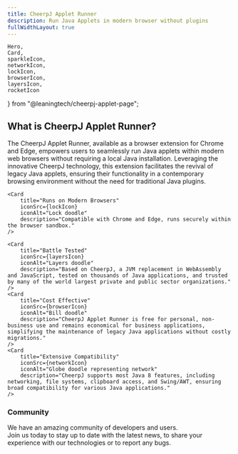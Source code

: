 ```yaml
---
title: CheerpJ Applet Runner
description: Run Java Applets in modern browser without plugins
fullWidthLayout: true
---
```


	Hero,
	Card,
	sparkleIcon,
	networkIcon,
	lockIcon,
	browserIcon,
	layersIcon,
	rocketIcon
} from "@leaningtech/cheerpj-applet-page";

<Hero />

<section class="w-full max-w-prose mx-auto text-lg leading-normal px-2 py-16 text-pretty">
	<h2 class="text-3xl font-semibold text-primary-500 mb-4">
		What is CheerpJ Applet Runner?
	</h2>
	<p>
		The CheerpJ Applet Runner, available as a browser extension for Chrome and
		Edge, empowers users to seamlessly run Java applets within modern web
		browsers without requiring a local Java installation. Leveraging the
		innovative CheerpJ technology, this extension facilitates the revival of
		legacy Java applets, ensuring their functionality in a contemporary browsing
		environment without the need for traditional Java plugins.
	</p>
</section>

<section
	class="w-full max-w-screen-2xl mx-auto px-4 sm:px-8 space-y-4 flex flex-wrap items-center justify-center p-10"
	id="features"
>
	<Card
		title="Applets without Java Desktop"
		iconSrc={sparkleIcon}
		iconAlt="Sparkles doodle"
		description="Run Java Applets without a local Java installation, all within your browser."
	/>
	<Card
		title="Easy to Use"
		iconSrc={rocketIcon}
		iconAlt="Rocket doodle"
		description="CheerpJ Applet Runner offers a straightforward, one-click solution for both end-users and organizations, simplifying the use of legacy Java applications with minimal setup."
	/>

    <Card
    	title="Runs on Modern Browsers"
    	iconSrc={lockIcon}
    	iconAlt="Lock doodle"
    	description="Compatible with Chrome and Edge, runs securely within the browser sandbox."
    />

    <Card
    	title="Battle Tested"
    	iconSrc={layersIcon}
    	iconAlt="Layers doodle"
    	description="Based on CheerpJ, a JVM replacement in WebAssembly and JavaScript, tested on thousands of Java applications, and trusted by many of the world largest private and public sector organizations."
    />
    <Card
    	title="Cost Effective"
    	iconSrc={browserIcon}
    	iconAlt="Bill doodle"
    	description="CheerpJ Applet Runner is free for personal, non-business use and remains economical for business applications, simplifying the maintenance of legacy Java applications without costly migrations."
    />
    <Card
    	title="Extensive Compatibility"
    	iconSrc={networkIcon}
    	iconAlt="Globe doodle representing network"
    	description="CheerpJ supports most Java 8 features, including networking, file systems, clipboard access, and Swing/AWT, ensuring broad compatibility for various Java applications."
    />

</section>
<section class="px-4 sm:px-8 py-16 space-y-4 m-auto mb-10 flex col-span-1 items-center justify-center rounded-lg">
	<div>
		<h3 class="font-semibold sm:text-3xl md:text-4xl">Community</h3>
		<p class="pt-4 text-stone-400 leading-7">
			We have an amazing community of developers and users. <br />
			Join us today to stay up to date with the latest news, to share your experience
			with our technologies or to report any bugs.
		</p>
		<div class="mt-4 flex flex-wrap gap-4 pt-5">
			<LinkButton
				href="https://github.com/leaningtech/cheerpj-applet-runner"
				label="Report a bug"
				type="primary"
				iconRight="mdi:github"
			/>
			<LinkButton
				href={DISCORD_URL}
				label="Join the community"
				type="discord"
				iconRight="ic:baseline-discord"
			/>
			<LinkButton
				href="/docs/cheerpj-applet-runner/getting-started"
				label="Documentation"
				type="secondary"
				iconRight="iconoir:google-docs"
			/>
		</div>
	</div>
</section>
